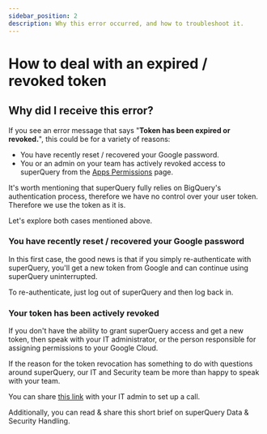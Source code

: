 ```yaml
---
sidebar_position: 2
description: Why this error occurred, and how to troubleshoot it.
---
```


# How to deal with an expired / revoked token

## Why did I receive this error?

If you see an error message that says "**Token has been expired or revoked.**", this could be for a variety of reasons:

* You have recently reset / recovered your Google password.
* You or an admin on your team has actively revoked access to superQuery from the [Apps Permissions](https://myaccount.google.com/permissions?pli=1) page.

It's worth mentioning that superQuery fully relies on BigQuery's authentication process, therefore we have no control over your user token. Therefore we use the token as it is.

Let's explore both cases mentioned above.

### You have recently reset / recovered your Google password

In this first case, the good news is that if you simply re-authenticate with superQuery, you'll get a new token from Google and can continue using superQuery uninterrupted.

To re-authenticate, just log out of superQuery and then log back in.

### Your token has been actively revoked

If you don't have the ability to grant superQuery access and get a new token, then speak with your IT administrator, or the person responsible for assigning permissions to your Google Cloud.

If the reason for the token revocation has something to do with questions around superQuery, our IT and Security team be more than happy to speak with your team.

You can share [this link](https://meetings.hubspot.com/matan-bordo) with your IT admin to set up a call.

Additionally, you can read & share this short brief on superQuery Data & Security Handling.
